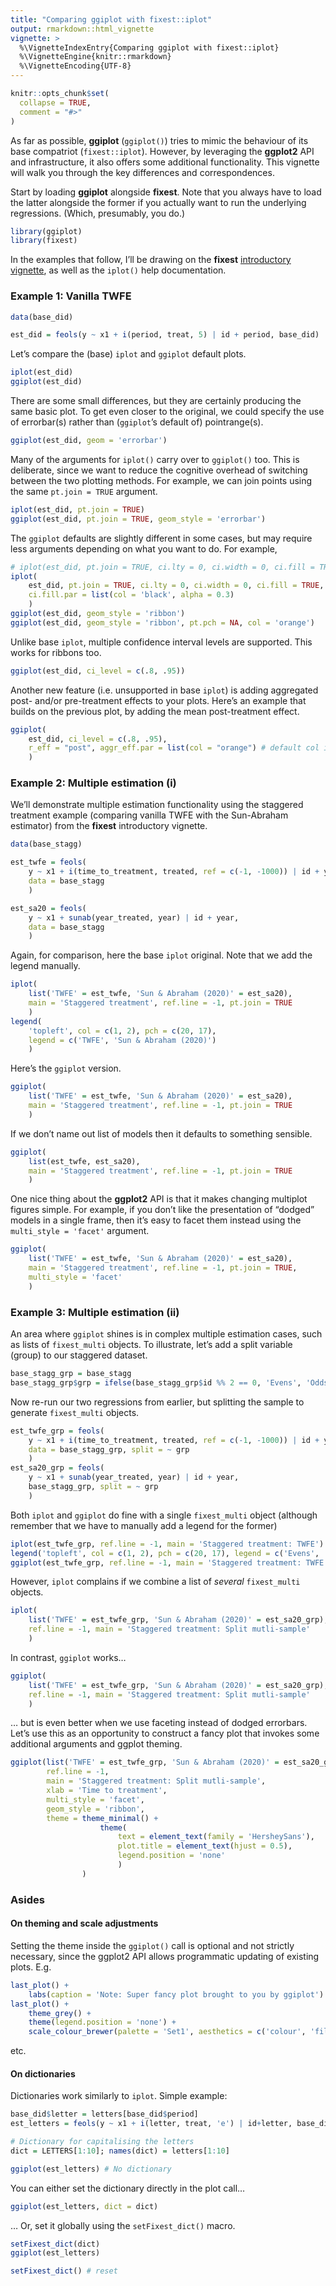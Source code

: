```yaml
---
title: "Comparing ggiplot with fixest::iplot"
output: rmarkdown::html_vignette
vignette: >
  %\VignetteIndexEntry{Comparing ggiplot with fixest::iplot}
  %\VignetteEngine{knitr::rmarkdown}
  %\VignetteEncoding{UTF-8}
---
```


```r
knitr::opts_chunk$set(
  collapse = TRUE,
  comment = "#>"
)
```

As far as possible, **ggiplot** (`ggiplot()`) tries to mimic the behaviour of 
its base compatriot (`fixest::iplot`). However, by leveraging the **ggplot2** 
API and infrastructure, it also offers some additional functionality. This
vignette will walk you through the key differences and correspondences.

Start by loading **ggiplot** alongside **fixest**. Note that you always have to
load the latter alongside the former if you actually want to run the underlying
regressions. (Which, presumably, you do.)

```r
library(ggiplot)
library(fixest)
```

In the examples that follow, I'll be drawing on the **fixest** 
[introductory vignette](https://lrberge.github.io/fixest/articles/fixest_walkthrough.html),
as well as the `iplot()` help documentation. 

### Example 1: Vanilla TWFE

```r
data(base_did)

est_did = feols(y ~ x1 + i(period, treat, 5) | id + period, base_did)
```

Let's compare the (base) `iplot` and `ggiplot` default plots.

```r
iplot(est_did)
ggiplot(est_did)
```

There are some small differences, but they are certainly producing the same
basic plot. To get even closer to the original, we could specify the use of 
errorbar(s) rather than (`ggiplot`'s default of) pointrange(s).

```r
ggiplot(est_did, geom = 'errorbar')
```

Many of the arguments for `iplot()` carry over to `ggiplot()` too. This is
deliberate, since we want to reduce the cognitive overhead of switching between
the two plotting methods. For example, we can join points using the same 
`pt.join = TRUE` argument.

```r
iplot(est_did, pt.join = TRUE)
ggiplot(est_did, pt.join = TRUE, geom_style = 'errorbar')
```

The `ggiplot` defaults are slightly different in some cases, but may require
less arguments depending on what you want to do. For example,

```r
# iplot(est_did, pt.join = TRUE, ci.lty = 0, ci.width = 0, ci.fill = TRUE)
iplot(
	est_did, pt.join = TRUE, ci.lty = 0, ci.width = 0, ci.fill = TRUE,
	ci.fill.par = list(col = 'black', alpha = 0.3)
	)
ggiplot(est_did, geom_style = 'ribbon')
ggiplot(est_did, geom_style = 'ribbon', pt.pch = NA, col = 'orange')
```

Unlike base `iplot`, multiple confidence interval levels are supported.
This works for ribbons too.

```r
ggiplot(est_did, ci_level = c(.8, .95))
```

Another new feature (i.e. unsupported in base `iplot`) is adding aggregated
post- and/or pre-treatment effects to your plots. Here's an example that builds
on the previous plot, by adding the mean post-treatment effect.

```r
ggiplot(
	est_did, ci_level = c(.8, .95),
	r_eff = "post", aggr_eff.par = list(col = "orange") # default col is grey
	)
```

### Example 2: Multiple estimation (i)

We'll demonstrate multiple estimation functionality using the staggered treatment example
(comparing vanilla TWFE with the Sun-Abraham estimator) from the **fixest**
introductory vignette.

```r
data(base_stagg)

est_twfe = feols(
	y ~ x1 + i(time_to_treatment, treated, ref = c(-1, -1000)) | id + year,
	data = base_stagg
	)

est_sa20 = feols(
	y ~ x1 + sunab(year_treated, year) | id + year,
	data = base_stagg
	)
```

Again, for comparison, here the base `iplot` original. Note that we add the 
legend manually.

```r
iplot(
	list('TWFE' = est_twfe, 'Sun & Abraham (2020)' = est_sa20),
	main = 'Staggered treatment', ref.line = -1, pt.join = TRUE
	)
legend(
	'topleft', col = c(1, 2), pch = c(20, 17),
	legend = c('TWFE', 'Sun & Abraham (2020)')
	)
```

Here's the `ggiplot` version.

```r
ggiplot(
	list('TWFE' = est_twfe, 'Sun & Abraham (2020)' = est_sa20),
	main = 'Staggered treatment', ref.line = -1, pt.join = TRUE
	)
```

If we don't name out list of models then it defaults to something sensible.

```r
ggiplot(
	list(est_twfe, est_sa20),
	main = 'Staggered treatment', ref.line = -1, pt.join = TRUE
	)
```

One nice thing about the **ggplot2** API is that it makes changing multiplot
figures simple. For example, if you don't like the presentation of "dodged" 
models in a single frame, then it's easy to facet them instead using 
the `multi_style = 'facet'` argument.

```r
ggiplot(
	list('TWFE' = est_twfe, 'Sun & Abraham (2020)' = est_sa20),
	main = 'Staggered treatment', ref.line = -1, pt.join = TRUE,
	multi_style = 'facet'
	)
```

### Example 3: Multiple estimation (ii)

An area where `ggiplot` shines is in complex multiple estimation cases, such
as lists of `fixest_multi` objects. To illustrate, let's add a split variable
(group) to our staggered dataset.

```r
base_stagg_grp = base_stagg
base_stagg_grp$grp = ifelse(base_stagg_grp$id %% 2 == 0, 'Evens', 'Odds')
```

Now re-run our two regressions from earlier, but splitting the sample to
generate `fixest_multi` objects.

```r
est_twfe_grp = feols(
	y ~ x1 + i(time_to_treatment, treated, ref = c(-1, -1000)) | id + year,
	data = base_stagg_grp, split = ~ grp
	)
est_sa20_grp = feols(
	y ~ x1 + sunab(year_treated, year) | id + year,
	base_stagg_grp, split = ~ grp
	)
```

Both `iplot` and `ggiplot` do fine with a single `fixest_multi` object (although
remember that we have to manually add a legend for the former)

```r
iplot(est_twfe_grp, ref.line = -1, main = 'Staggered treatment: TWFE')
legend('topleft', col = c(1, 2), pch = c(20, 17), legend = c('Evens', 'Odds'))
ggiplot(est_twfe_grp, ref.line = -1, main = 'Staggered treatment: TWFE')
```

However, `iplot` complains if we combine a list of _several_ `fixest_multi` 
objects.

```r
iplot(
	list('TWFE' = est_twfe_grp, 'Sun & Abraham (2020)' = est_sa20_grp),
	ref.line = -1, main = 'Staggered treatment: Split mutli-sample'
	)
```

In contrast, `ggiplot` works...

```r
ggiplot(
	list('TWFE' = est_twfe_grp, 'Sun & Abraham (2020)' = est_sa20_grp),
	ref.line = -1, main = 'Staggered treatment: Split mutli-sample'
	)
```

... but is even better when we use faceting instead of dodged errorbars.
Let's use this as an opportunity to construct a fancy plot that invokes some
additional arguments and ggplot theming.

```r
ggiplot(list('TWFE' = est_twfe_grp, 'Sun & Abraham (2020)' = est_sa20_grp),
        ref.line = -1,
        main = 'Staggered treatment: Split mutli-sample',
        xlab = 'Time to treatment',
        multi_style = 'facet',
        geom_style = 'ribbon',
        theme = theme_minimal() +
                    theme(
                        text = element_text(family = 'HersheySans'),
                        plot.title = element_text(hjust = 0.5),
                        legend.position = 'none'
                        )
                )
```


### Asides 

#### On theming and scale adjustments

Setting the theme inside the `ggiplot()` call is optional and not strictly
necessary, since the ggplot2 API allows programmatic updating of existing
plots. E.g.

```r
last_plot() +
	labs(caption = 'Note: Super fancy plot brought to you by ggiplot')
last_plot() + 
	theme_grey() + 
	theme(legend.position = 'none') +
	scale_colour_brewer(palette = 'Set1', aesthetics = c('colour', 'fill'))
```

etc.

#### On dictionaries

Dictionaries work similarly to `iplot`. Simple example:

```r
base_did$letter = letters[base_did$period]
est_letters = feols(y ~ x1 + i(letter, treat, 'e') | id+letter, base_did)

# Dictionary for capitalising the letters
dict = LETTERS[1:10]; names(dict) = letters[1:10]

ggiplot(est_letters) # No dictionary
```

You can either set the dictionary directly in the plot call...

```r
ggiplot(est_letters, dict = dict)
```

... Or, set it globally using the `setFixest_dict()` macro.

```r
setFixest_dict(dict)
ggiplot(est_letters)

setFixest_dict() # reset
```
